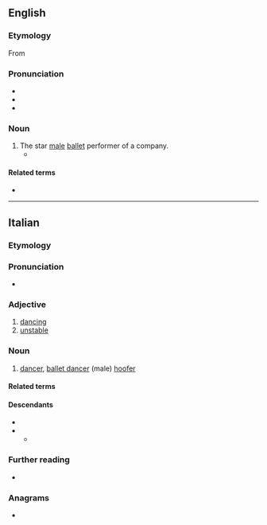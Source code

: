 ==English==

===Etymology===
From {{bor|en|it|ballerino}}

===Pronunciation===
* {{IPA|en|/ˌbæləɹˈiːnoʊ/}}
* {{rhymes|en|iːnəʊ}}
* {{hyph|en|bal|le|ri|no}}

===Noun===
{{en-noun}}

# The star [[male]] [[ballet]] performer of a company.
#* {{quote-journal|en|date=June 17, 2007|author=David Colman|title=The Merman of La Scala|work=New York Times|url=http://www.nytimes.com/2007/06/17/fashion/17POSS.html
|passage=As aware as you are, though, consider how much more keenly the leaping ballerinas and '''ballerinos''' of the world feel the tow with every move they make.}}

====Related terms====
* {{l|en|ballerina}}

{{C|en|Dance|Male people|Occupations}}

----

==Italian==

===Etymology===
{{af|it|ballare|-ino}}

===Pronunciation===
* {{it-IPA|ballerìno}}

===Adjective===
{{it-adj}}

# [[dancing]]
# [[unstable]]

===Noun===
{{it-noun|m|f=ballerina}}

# [[dancer]], [[ballet dancer]] (male) [[hoofer]]

====Related terms====
{{rel3
|it|
|ballo
|solista
|primo ballerino
|prima ballerina
}}

====Descendants====
* {{desc|en|ballerino|bor=1}}
* {{desc|fr|ballerin|bor=1}}
** {{desc|ro|balerin|bor=1}}

===Further reading===
* {{R:it:Treccani}}

===Anagrams===
* {{anagrams|it|barellino|ribellano}}